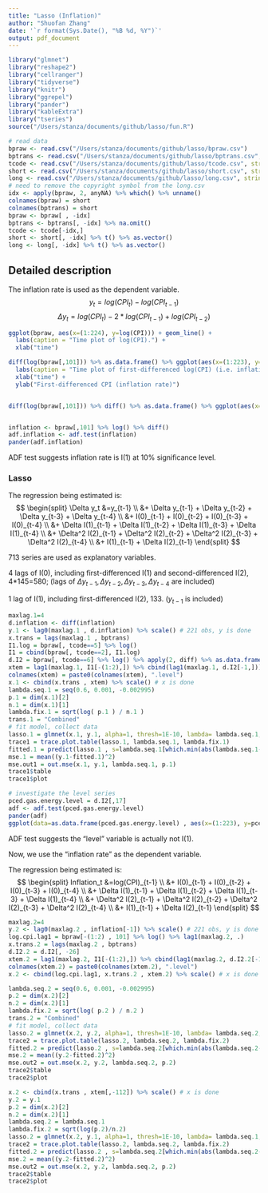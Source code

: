 ```yaml
---
title: "Lasso (Inflation)"
author: "Shuofan Zhang"
date: '`r format(Sys.Date(), "%B %d, %Y")`'
output: pdf_document
---
```


```r
library("glmnet")
library("reshape2")
library("cellranger")
library("tidyverse")
library("knitr")
library("ggrepel")
library("pander")
library("kableExtra")
library("tseries")
source("/Users/stanza/documents/github/lasso/fun.R")
```

```r
# read data
bpraw <- read.csv("/Users/stanza/documents/github/lasso/bpraw.csv") 
bptrans <- read.csv("/Users/stanza/documents/github/lasso/bptrans.csv", na.strings = NaN)
tcode <- read.csv("/Users/stanza/documents/github/lasso/tcode.csv", stringsAsFactors = F) 
short <- read.csv("/Users/stanza/documents/github/lasso/short.csv", stringsAsFactors = F) %>% unname()
long <- read.csv("/Users/stanza/documents/github/lasso/long.csv", stringsAsFactors = F) %>% unname()
# need to remove the copyright symbol from the long.csv
idx <- apply(bpraw, 2, anyNA) %>% which() %>% unname()
colnames(bpraw) = short
colnames(bptrans) = short
bpraw <- bpraw[ , -idx]
bptrans <- bptrans[, -idx] %>% na.omit()
tcode <- tcode[-idx,] 
short <- short[, -idx] %>% t() %>% as.vector()
long <- long[, -idx] %>% t() %>% as.vector()
```

## Detailed description

The inflation rate is used as the dependent variable.
$$y_t = log(CPI_{t}) - log(CPI_{t-1})$$
$$\Delta y_t = log(CPI_{t}) - 2*log(CPI_{t-1}) + log(CPI_{t-2})$$

```r
ggplot(bpraw, aes(x=(1:224), y=log(CPI))) + geom_line() +
  labs(caption = "Time plot of log(CPI).") +
  xlab("time")
```

```r
diff(log(bpraw[,101])) %>% as.data.frame() %>% ggplot(aes(x=(1:223), y=.)) + geom_line() +
  labs(caption = "Time plot of first-differenced log(CPI) (i.e. inflation rate).") +
  xlab("time") +
  ylab("First-differenced CPI (inflation rate)")


diff(log(bpraw[,101])) %>% diff() %>% as.data.frame() %>% ggplot(aes(x=(1:222), y=.)) + geom_line() + labs(caption = "Time plot of second-differenced log(CPI) (first-differenced inflation rate") + xlab("time")


inflation <- bpraw[,101] %>% log() %>% diff() 
adf.inflation <- adf.test(inflation)
pander(adf.inflation)
```

ADF test suggests inflation rate is I(1) at 10% significance level.


### Lasso

The regression being estimated is:
$$ 
\begin{split} 
\Delta y_t &=y_{t-1} \\
&+ \Delta y_{t-1} + \Delta y_{t-2} + \Delta y_{t-3} + \Delta y_{t-4} \\
&+  I(0)_{t-1} +  I(0)_{t-2} 
+  I(0)_{t-3} +  I(0)_{t-4} \\
&+  \Delta I(1)_{t-1} +  \Delta I(1)_{t-2} 
+  \Delta I(1)_{t-3} +  \Delta I(1)_{t-4} \\
&+  \Delta^2 I(2)_{t-1} + \Delta^2 I(2)_{t-2} 
+ \Delta^2 I(2)_{t-3} +  \Delta^2 I(2)_{t-4} \\
&+ I(1)_{t-1} 
+  \Delta I(2)_{t-1}
\end{split} 
$$

713 series are used as explanatory variables. 

4 lags of I(0), including first-differenced I(1) and second-differenced I(2), 4*145=580; (lags of $\Delta y_{t-1}, \Delta y_{t-2} , \Delta y_{t-3} , \Delta y_{t-4}$ are included)

1 lag of I(1), including first-differenced I(2), 133. ($y_{t-1}$ is included)

```r
maxlag.1=4
d.inflation <- diff(inflation)
y.1 <- lag0(maxlag.1 , d.inflation) %>% scale() # 221 obs, y is done
x.trans = lags(maxlag.1 , bptrans)
I1.log = bpraw[, tcode==5] %>% log()
I1 = cbind(bpraw[, tcode==2], I1.log)
d.I2 = bpraw[, tcode==6] %>% log() %>% apply(2, diff) %>% as.data.frame()
xtem = lag1(maxlag.1, I1[-(1:2),]) %>% cbind(lag1(maxlag.1, d.I2[-1,]))
colnames(xtem) = paste0(colnames(xtem), ".level")
x.1 <- cbind(x.trans , xtem) %>% scale() # x is done
lambda.seq.1 = seq(0.6, 0.001, -0.002995)
p.1 = dim(x.1)[2]
n.1 = dim(x.1)[1]
lambda.fix.1 = sqrt(log( p.1 ) / n.1 )
trans.1 = "Combined"
# fit model, collect data
lasso.1 = glmnet(x.1, y.1, alpha=1, thresh=1E-10, lambda= lambda.seq.1, maxit = 10^9)
trace1 = trace.plot.table(lasso.1, lambda.seq.1, lambda.fix.1)
fitted.1 = predict(lasso.1 , s=lambda.seq.1[which.min(abs(lambda.seq.1-lambda.fix.1))] , newx = x.1)
mse.1 = mean((y.1-fitted.1)^2)
mse.out1 = out.mse(x.1, y.1, lambda.seq.1, p.1)
trace1$table
trace1$plot
```


```r
# investigate the level series
pced.gas.energy.level = d.I2[,17]
adf <- adf.test(pced.gas.energy.level)
pander(adf)
ggplot(data=as.data.frame(pced.gas.energy.level) , aes(x=(1:223), y=pced.gas.energy.level)) + geom_line() + ggtitle("First differenced PCED_GAS_ENERGY") + xlab("time")
```

ADF test suggests the "level" variable is actually not I(1).

Now, we use the "inflation rate" as the dependent variable. 

The regression being estimated is:
$$ 
\begin{split} 
Inflation_t &=log(CPI)_{t-1} \\
&+  I(0)_{t-1} +  I(0)_{t-2} 
+  I(0)_{t-3} +  I(0)_{t-4} \\
&+  \Delta I(1)_{t-1} +  \Delta I(1)_{t-2} 
+  \Delta I(1)_{t-3} +  \Delta I(1)_{t-4} \\
&+  \Delta^2 I(2)_{t-1} + \Delta^2 I(2)_{t-2} 
+ \Delta^2 I(2)_{t-3} +  \Delta^2 I(2)_{t-4} \\
&+ I(1)_{t-1} 
+  \Delta I(2)_{t-1}
\end{split} 
$$

```r
maxlag.2=4
y.2 <- lag0(maxlag.2 , inflation[-1]) %>% scale() # 221 obs, y is done
log.cpi.lag1 = bpraw[-(1:2) , 101] %>% log() %>% lag1(maxlag.2, .)
x.trans.2 = lags(maxlag.2 , bptrans)
d.I2.2 = d.I2[, -26]
xtem.2 = lag1(maxlag.2, I1[-(1:2),]) %>% cbind(lag1(maxlag.2, d.I2.2[-1,]))
colnames(xtem.2) = paste0(colnames(xtem.2), ".level")
x.2 <- cbind(log.cpi.lag1, x.trans.2 , xtem.2) %>% scale() # x is done

lambda.seq.2 = seq(0.6, 0.001, -0.002995)
p.2 = dim(x.2)[2]
n.2 = dim(x.2)[1]
lambda.fix.2 = sqrt(log( p.2 ) / n.2 )
trans.2 = "Combined"
# fit model, collect data
lasso.2 = glmnet(x.2, y.2, alpha=1, thresh=1E-10, lambda= lambda.seq.2, maxit = 10^9)
trace2 = trace.plot.table(lasso.2, lambda.seq.2, lambda.fix.2)
fitted.2 = predict(lasso.2 , s=lambda.seq.2[which.min(abs(lambda.seq.2-lambda.fix.2))] , newx = x.2)
mse.2 = mean((y.2-fitted.2)^2)
mse.out2 = out.mse(x.2, y.2, lambda.seq.2, p.2)
trace2$table
trace2$plot
```


<!--  $y_{t-1}$ is excluded now. This part has been deleted. -->

```r
x.2 <- cbind(x.trans , xtem[,-112]) %>% scale() # x is done
y.2 = y.1
p.2 = dim(x.2)[2]
n.2 = dim(x.2)[1]
lambda.seq.2 = lambda.seq.1
lambda.fix.2 = sqrt(log(p.2)/n.2)
lasso.2 = glmnet(x.2, y.1, alpha=1, thresh=1E-10, lambda= lambda.seq.1, maxit = 10^9)
trace2 = trace.plot.table(lasso.2, lambda.seq.2, lambda.fix.2)
fitted.2 = predict(lasso.2 , s=lambda.seq.2[which.min(abs(lambda.seq.2-lambda.fix.2))] , newx = x.2)
mse.2 = mean((y.2-fitted.2)^2)
mse.out2 = out.mse(x.2, y.2, lambda.seq.2, p.2)
trace2$table
trace2$plot
```
















